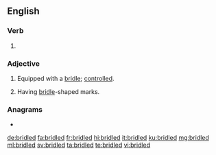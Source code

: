 ==English==

===Verb===
{{head|en|verb form}}

# {{en-past of|bridle}}

===Adjective===
{{en-adj}}

# Equipped with a [[bridle]]; [[controlled]].
# {{label|en|chiefly|_|ornithology}} Having [[bridle]]-shaped marks.

===Anagrams===
* {{l|en|briddle}}

[[de:bridled]]
[[fa:bridled]]
[[fr:bridled]]
[[hi:bridled]]
[[it:bridled]]
[[ku:bridled]]
[[mg:bridled]]
[[ml:bridled]]
[[sv:bridled]]
[[ta:bridled]]
[[te:bridled]]
[[vi:bridled]]